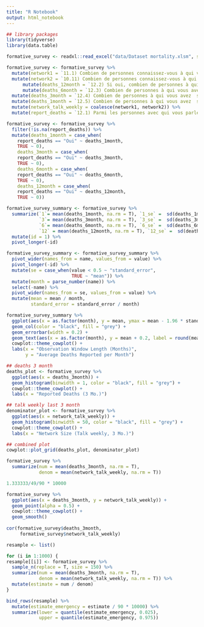 ```yaml
---
title: "R Notebook"
output: html_notebook
---
```



```r
## library packages 
library(tidyverse)
library(data.table)
```


```r
formative_survey <- readxl::read_excel("data/Dataset mortality.xlsm", sheet = 2)

formative_survey <- formative_survey %>% 
  mutate(network1 = `11.1) Combien de personnes connaissez-vous à qui vous avez parlé en personne, au téléphone, ou par message ou messagerie instantanée au moins une fois par semaine (en moyenne) durant les 3 derniers mois ? Veuillez donner votre meilleure estimation`) %>% 
  mutate(network2 = `10.11) Combien de personnes connaissez-vous à qui vous avez parlé en personne, au téléphone, ou par message ou messagerie instantanée au moins une fois par semaine (en moyenne) durant les 3 derniers mois ? Veuillez donner votre meilleure estimation.`) %>% 
      mutate(deaths_12month = `12.2) Si oui, combien de personnes à qui vous avez souvent parlé sont décédées au cours des douze derniers mois ?`) %>% 
      mutate(deaths_6month = `12.3) Combien de personnes à qui vous avez souvent parlé sont décédées au cours des six derniers mois ?`) %>% 
  mutate(deaths_3month = `12.4) Combien de personnes à qui vous avez  souvent parlé sont décédées au cours des trois derniers mois ?`) %>% 
  mutate(deaths_1month = `12.5) Combien de personnes à qui vous avez  souvent parlé son décédées au cours du dernier mois ?`) %>% 
  mutate(network_talk_weekly = coalesce(network1, network2)) %>% 
  mutate(report_deaths = `12.1) Parmi les personnes avec qui vous parlez, connaissez-vous quelqu'un qui est décédé au cours des douze derniers mois ?`)

formative_survey <- formative_survey %>% 
  filter(!is.na(report_deaths)) %>% 
  mutate(deaths_1month = case_when(
    report_deaths == "Oui" ~ deaths_1month,
    TRUE ~ 0),
    deaths_3month = case_when(
    report_deaths == "Oui" ~ deaths_3month,
    TRUE ~ 0),
    deaths_6month = case_when(
    report_deaths == "Oui" ~ deaths_6month,
    TRUE ~ 0),
    deaths_12month = case_when(
    report_deaths == "Oui" ~ deaths_12month,
    TRUE ~ 0))

```


```r
formative_survey_summary <- formative_survey %>% 
  summarize(`1`= mean(deaths_1month, na.rm = T), `1_se` =  sd(deaths_1month, na.rm = T) / sqrt(n()), 
            `3`= mean(deaths_3month, na.rm = T), `3_se` =  sd(deaths_3month, na.rm = T) / sqrt(n()),
            `6`= mean(deaths_6month, na.rm = T), `6_se` =  sd(deaths_6month, na.rm = T) / sqrt(n()), 
            `12` = mean(deaths_12month, na.rm = T), `12_se` =  sd(deaths_12month, na.rm = T) / sqrt(n())) %>% 
  mutate(id = 1) %>% 
  pivot_longer(-id)

formative_survey_summary <- formative_survey_summary %>% 
  pivot_wider(names_from = name, values_from = value) %>% 
  pivot_longer(-id) %>% 
  mutate(se = case_when(value < 0.5 ~ "standard_error",
                        TRUE ~ "mean")) %>%
  mutate(month = parse_number(name)) %>% 
  select(-name) %>% 
  pivot_wider(names_from = se, values_from = value) %>% 
  mutate(mean = mean / month,
         standard_error = standard_error / month) 

formative_survey_summary %>% 
  ggplot(aes(x = as.factor(month), y = mean, ymax = mean - 1.96 * standard_error, ymin = mean +  1.96 * standard_error)) + 
  geom_col(color = "black", fill = "grey") + 
  geom_errorbar(width = 0.2) + 
  geom_text(aes(x = as.factor(month), y = mean + 0.2, label = round(mean, 2))) + 
  cowplot::theme_cowplot() + 
  labs(x = "Observation Window Length (Months)",
       y = "Average Deaths Reported per Month")

```


```r
## deaths 3 month 
deaths_plot <- formative_survey %>% 
  ggplot(aes(x = deaths_3month)) +
  geom_histogram(binwidth = 1, color = "black", fill = "grey") + 
  cowplot::theme_cowplot() + 
  labs(x = "Reported Deaths (3 Mo.)")

## talk weekly last 3 month 
denominator_plot <- formative_survey %>% 
  ggplot(aes(x = network_talk_weekly)) +
  geom_histogram(binwidth = 50, color = "black", fill = "grey") + 
  cowplot::theme_cowplot() + 
  labs(x = "Network Size (Talk weekly, 3 Mo.)")

## combined plot 
cowplot::plot_grid(deaths_plot, denominator_plot)
```

```r
formative_survey %>% 
  summarize(num = mean(deaths_3month, na.rm = T),
            denom = mean(network_talk_weekly, na.rm = T)) 

1.333333/49/90 * 10000
```


```r
formative_survey %>%
  ggplot(aes(x = deaths_3month, y = network_talk_weekly)) + 
  geom_point(alpha = 0.5) + 
  cowplot::theme_cowplot() + 
  geom_smooth()
  
cor(formative_survey$deaths_3month, 
     formative_survey$network_talk_weekly)
```

```r
resample <- list()

for (i in 1:1000) {
resample[[i]] <- formative_survey %>% 
  sample_n(replace = T, size = 150) %>% 
  summarize(num = mean(deaths_3month, na.rm = T),
            denom = mean(network_talk_weekly, na.rm = T)) %>% 
  mutate(estimate = num / denom) 
}

bind_rows(resample) %>% 
  mutate(estimate_emergency = estimate / 90 * 10000) %>% 
  summarize(lower = quantile(estimate_emergency, 0.025),
            upper = quantile(estimate_emergency, 0.975))

```




